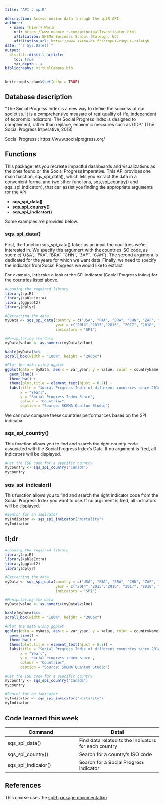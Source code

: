 ```yaml
---
title: "API : spiR"

description: Access online data through the spiR API.
authors:
  - name: Thierry Warin
    url: https://www.nuance-r.com/principalInvestigator.html
    affiliation: SKEMA Business School (Raleigh, NC)
    affiliation_url: https://www.skema-bs.fr/campus/campus-raleigh 
date: "`r Sys.Date()`"
output: 
  distill::distill_article:
    toc: true
    toc_depth : 4
bibliography: virtualCampus.bib
---
```


```r
knitr::opts_chunk$set(echo = TRUE)
```



## Database description 

“The Social Progress Index is a new way to define the success of our societies. It is a comprehensive measure of real quality of life, independent of economic indicators. The Social Progress Index is designed to complement, rather than replace, economic measures such as GDP.” (The Social Progress Imperative, 2018)

Social Progress : https://www.socialprogress.org/


## Functions 

This package lets you recreate impactful dashboards and visualizations as the ones found on the Social Progress Imperative. This API provides one main function, sqs_spi_data(), which lets you extract the data in a convenient format and two other functions, sqs_spi_country() and sqs_spi_indicator(), that can assist you finding the appropriate arguments for the API.

* **sqs_spi_data()**
* **sqs_spi_country()**
* **sqs_spi_indicator()**

Some examples are provided below. 


### sqs_spi_data()

First, the function sqs_spi_data() takes as an input the countries we're interested in. We specify this argument with the countries ISO code, as such: c("USA", "FRA", "BRA", "CHN", "ZAF", "CAN"). The second argument is dedicated for the years for which we want data. Finally, we need to specify the indicator from Social Progress we would like to extract.

For example, let's take a look at the SPI indicator (Social Progress Index) for the countries listed above.

```r
#Loading the required library
library(spiR)
library(kableExtra)
library(ggplot2)
library(dplyr)

#Extracting the data
myData <- sqs_spi_data(country = c("USA", "FRA", "BRA", "CHN", "ZAF", "CAN"), 
                       year = c("2014","2015","2016", "2017", "2018", "2019"), 
                       indicators = "SPI")

#Manipulating the data
myData$value <- as.numeric(myData$value)

kable(myData)%>%
scroll_box(width = "100%", height = "200px")

#Plot the data using ggplot
ggplot(data = myData, aes(x = var_year, y = value, color = countryName)) + 
  geom_line() +
  theme_bw() +
  theme(plot.title = element_text(hjust = 0.5)) + 
  labs(title = "Social Progress Index of different countries since 2014",
       x = "Years",
       y = "Social Progress Index Score",
       colour = "Countries",
       caption = "Source: SKEMA Quantum Studio")
```

We can now compare these countries performances based on the SPI indicator.

### sqs_spi_country()

This function allows you to find and search the right country code associated with the Social
Progress Index’s Data. If no argument is filed, all indicators will be displayed.


```r
#Get the ISO code for a specific country
mycountry <- sqs_spi_country("Canada")
mycountry
```

### sqs_spi_indicator()

This function allows you to find and search the right indicator code from the Social Progress Index
you want to use. If no argument is filed, all indicators will be displayed.

```r
#Search for an indicator
myIndicator <- sqs_spi_indicator("mortality")
myIndicator

```

## tl;dr

```r
#Loading the required library
library(spiR)
library(kableExtra)
library(ggplot2)
library(dplyr)

#Extracting the data
myData <- sqs_spi_data(country = c("USA", "FRA", "BRA", "CHN", "ZAF", "CAN"), 
                       year = c("2014","2015","2016", "2017", "2018", "2019"), 
                       indicators = "SPI")

#Manipulating the data
myData$value <- as.numeric(myData$value)

kable(myData)%>%
scroll_box(width = "100%", height = "200px")

#Plot the data using ggplot
ggplot(data = myData, aes(x = var_year, y = value, color = countryName)) + 
  geom_line() +
  theme_bw() +
  theme(plot.title = element_text(hjust = 0.5)) + 
  labs(title = "Social Progress Index of different countries since 2014",
       x = "Years",
       y = "Social Progress Index Score",
       colour = "Countries",
       caption = "Source: SKEMA Quantum Studio")

#Get the ISO code for a specific country
mycountry <- sqs_spi_country("Canada")
mycountry

#Search for an indicator
myIndicator <- sqs_spi_indicator("mortality")
myIndicator
```

## Code learned this week

| **Command** | **Detail** |
| ------------------------------ | ----------------------------------  |
| sqs_spi_data() | Find data related to the indicators for each country |
| sqs_spi_country() | Search for a country's ISO code |
| sqs_spi_indicator() | Search for a Social Progress indicator |

## References

This course uses the [spiR package documentation](https://cran.r-project.org/web/packages/spiR/index.html)





